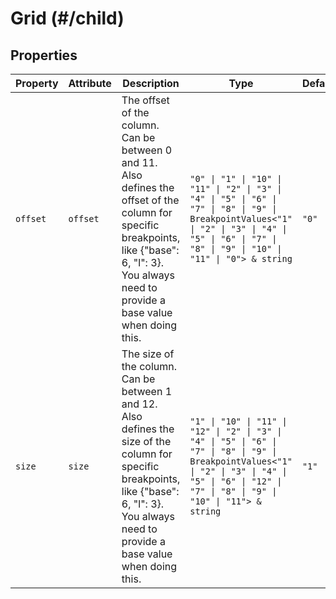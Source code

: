 # Grid (#/child)



<!-- Auto Generated Below -->


## Properties

| Property | Attribute | Description                                                                                                                                                                                           | Type                                                                                                                                                                                                    | Default |
| -------- | --------- | ----------------------------------------------------------------------------------------------------------------------------------------------------------------------------------------------------- | ------------------------------------------------------------------------------------------------------------------------------------------------------------------------------------------------------- | ------- |
| `offset` | `offset`  | The offset of the column. Can be between 0 and 11. Also defines the offset of the column for specific breakpoints, like {"base": 6, "l": 3}. You always need to provide a base value when doing this. | `"0" \| "1" \| "10" \| "11" \| "2" \| "3" \| "4" \| "5" \| "6" \| "7" \| "8" \| "9" \| BreakpointValues<"1" \| "2" \| "3" \| "4" \| "5" \| "6" \| "7" \| "8" \| "9" \| "10" \| "11" \| "0"> & string`   | `"0"`   |
| `size`   | `size`    | The size of the column. Can be between 1 and 12. Also defines the size of the column for specific breakpoints, like {"base": 6, "l": 3}. You always need to provide a base value when doing this.     | `"1" \| "10" \| "11" \| "12" \| "2" \| "3" \| "4" \| "5" \| "6" \| "7" \| "8" \| "9" \| BreakpointValues<"1" \| "2" \| "3" \| "4" \| "5" \| "6" \| "12" \| "7" \| "8" \| "9" \| "10" \| "11"> & string` | `"1"`   |